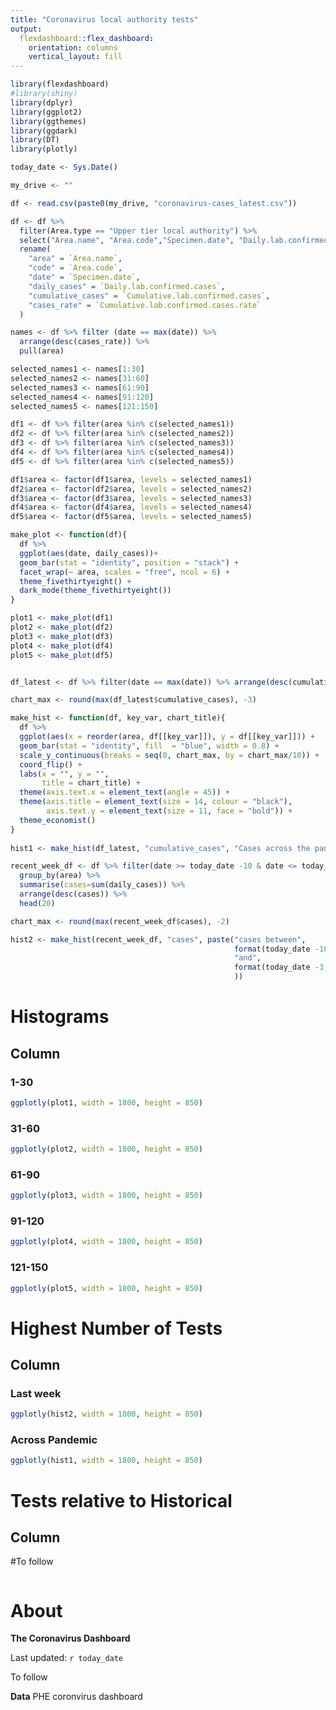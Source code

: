 ```yaml
---
title: "Coronavirus local authority tests"
output: 
  flexdashboard::flex_dashboard:
    orientation: columns
    vertical_layout: fill
---
```


```r
library(flexdashboard)
#library(shiny)
library(dplyr)
library(ggplot2)
library(ggthemes)
library(ggdark)
library(DT)
library(plotly)

today_date <- Sys.Date()

my_drive <- ""

df <- read.csv(paste0(my_drive, "coronavirus-cases_latest.csv")) 

df <- df %>%
  filter(Area.type == "Upper tier local authority") %>%
  select("Area.name", "Area.code","Specimen.date", "Daily.lab.confirmed.cases", "Cumulative.lab.confirmed.cases", "Cumulative.lab.confirmed.cases.rate") %>% 
  rename(
    "area" = `Area.name`,
    "code" = `Area.code`,
    "date" = `Specimen.date`, 
    "daily_cases" = `Daily.lab.confirmed.cases`, 
    "cumulative_cases" = `Cumulative.lab.confirmed.cases`, 
    "cases_rate" = `Cumulative.lab.confirmed.cases.rate`
  )

names <- df %>% filter (date == max(date)) %>%
  arrange(desc(cases_rate)) %>%
  pull(area)

selected_names1 <- names[1:30]
selected_names2 <- names[31:60]
selected_names3 <- names[61:90]
selected_names4 <- names[91:120]
selected_names5 <- names[121:150]

df1 <- df %>% filter(area %in% c(selected_names1))
df2 <- df %>% filter(area %in% c(selected_names2))
df3 <- df %>% filter(area %in% c(selected_names3))
df4 <- df %>% filter(area %in% c(selected_names4))
df5 <- df %>% filter(area %in% c(selected_names5))

df1$area <- factor(df1$area, levels = selected_names1)
df2$area <- factor(df2$area, levels = selected_names2)
df3$area <- factor(df3$area, levels = selected_names3)
df4$area <- factor(df4$area, levels = selected_names4)
df5$area <- factor(df5$area, levels = selected_names5)

make_plot <- function(df){
  df %>%
  ggplot(aes(date, daily_cases))+
  geom_bar(stat = "identity", position = "stack") +
  facet_wrap(~ area, scales = "free", ncol = 6) +
  theme_fivethirtyeight() +
  dark_mode(theme_fivethirtyeight())
}

plot1 <- make_plot(df1)
plot2 <- make_plot(df2)
plot3 <- make_plot(df3)
plot4 <- make_plot(df4)
plot5 <- make_plot(df5)


df_latest <- df %>% filter(date == max(date)) %>% arrange(desc(cumulative_cases)) %>% head(20)

chart_max <- round(max(df_latest$cumulative_cases), -3)

make_hist <- function(df, key_var, chart_title){
  df %>%
  ggplot(aes(x = reorder(area, df[[key_var]]), y = df[[key_var]])) +
  geom_bar(stat = "identity", fill  = "blue", width = 0.8) +
  scale_y_continuous(breaks = seq(0, chart_max, by = chart_max/10)) +
  coord_flip() +
  labs(x = "", y = "", 
       title = chart_title) +
  theme(axis.text.x = element_text(angle = 45)) +
  theme(axis.title = element_text(size = 14, colour = "black"),
        axis.text.y = element_text(size = 11, face = "bold")) +
  theme_economist()
}
  
hist1 <- make_hist(df_latest, "cumulative_cases", "Cases across the pandemic")

recent_week_df <- df %>% filter(date >= today_date -10 & date <= today_date - 3) %>%
  group_by(area) %>% 
  summarise(cases=sum(daily_cases)) %>% 
  arrange(desc(cases)) %>%
  head(20)

chart_max <- round(max(recent_week_df$cases), -2)

hist2 <- make_hist(recent_week_df, "cases", paste("cases between", 
                                                  format(today_date -10,"%a %b %d"),
                                                  "and", 
                                                  format(today_date -3,"%a %b %d")
                                                  ))

```

Histograms
=======================================================================

Column {data-width=1200, .tabset}
-----------------------------------------------------------------------

### 1-30

```r
ggplotly(plot1, width = 1800, height = 850)
```

### 31-60

```r
ggplotly(plot2, width = 1800, height = 850)
```

### 61-90

```r
ggplotly(plot3, width = 1800, height = 850)
```

### 91-120

```r
ggplotly(plot4, width = 1800, height = 850)
```

### 121-150

```r
ggplotly(plot5, width = 1800, height = 850)
```


Highest Number of Tests 
=======================================================================

Column {data-width=1200, .tabset}
-----------------------------------------------------------------------


### Last week 
```r
ggplotly(hist2, width = 1800, height = 850)
```

### Across Pandemic
```r
ggplotly(hist1, width = 1800, height = 850)
```

Tests relative to Historical
=======================================================================

Column {data-width=1200, .tabset}
-----------------------------------------------------------------------
#To follow
```r
```

About
=======================================================================

**The Coronavirus Dashboard**

Last updated: `r today_date`

To follow

**Data**
PHE coronvirus dashboard
